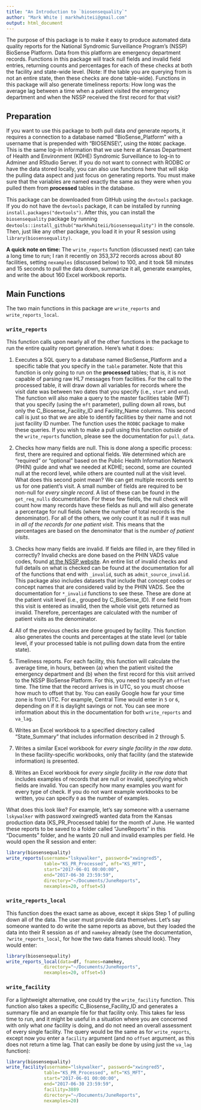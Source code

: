 ```yaml
---
title: "An Introduction to `biosensequality`"
author: "Mark White | markhwhiteii@gmail.com"
output: html_document
---
```


The purpose of this package is to make it easy to produce automated data quality reports for the National Syndromic Surveillance Program's (NSSP) BioSense Platform. Data from this platform are emergency department records. Functions in this package will track null fields and invalid field entries, returning counts and percentages for each of these checks at both the facility and state-wide level. (Note: If the table you are querying from is not an entire state, then these checks are done table-wide). Functions in this package will also generate timeliness reports: How long was the average lag between a time when a patient visited the emergency department and when the NSSP received the first record for that visit?  

## Preparation

If you want to use this package to both pull data *and* generate reports, it requires a connection to a database named "BioSense_Platform" with a username that is prepended with "BIOSENSE\\", using the `RODBC` package. This is the same log-in information that we use here at Kansas Department of Health and Environment (KDHE) Syndromic Surveillance to log-in to Adminer and RStudio Server. If you do not want to connect with RODBC or have the data stored locally, you can also use functions here that will skip the pulling data aspect and just focus on generating reports. You must make sure that the variables are named exactly the same as they were when you pulled them from **processed** tables in the database.

This package can be downloaded from GitHub using the `devtools` package. If you do not have the `devtools` package, it can be installed by running `install.packages("devtools")`. After this, you can install the `biosensequality` package by running `devtools::install_github("markhwhiteii/biosensequality")` in the console. Then, just like any other package, you load it in your R session using `library(biosensequality)`.  

**A quick note on time:** The `write_reports` function (discussed next) can take a long time to run; I ran it recently on 353,372 records across about 80 facilities, setting `nexamples` (discussed below) to 100, and it took 58 minutes and 15 seconds to pull the data down, summarize it all, generate examples, and write the about 160 Excel workbook reports.  

## Main Functions

The two main functions in this package are `write_reports` and `write_reports_local`.  

### `write_reports`

This function calls upon nearly all of the other functions in the package to run the entire quality report generation. Here's what it does:  

1. Executes a SQL query to a database named BioSense_Platform and a specific table that you specify in the `table` parameter. Note that this function is only going to run on the **processed** tables; that is, it is not capable of parsing raw HL7 messages from facilities. For the call to the processed table, it will draw down all variables for records where the visit date was between two dates that you specify (i.e., `start` and `end`). The function will also make a query to the master facilities table (MFT) that you specify (using the `mft` parameter), pulling down all rows, but only the C_Biosense_Facility_ID and Facility_Name columns. This second call is just so that we are able to identify facilities by their name and not just facility ID number. The function uses the `RODBC` package to make these queries. If you wish to make a pull using this function *outside* of the `write_reports` function, please see the documentation for `pull_data`.  
  
2. Checks how many fields are null. This is done along a specific process: first, there are required and optional fields. We determined which are "required" or "optional" based on the Public Health Information Network (PHIN) guide and what we needed at KDHE; second, some are counted null at the record level, while others are counted null at the visit level. What does this second point mean? We can get multiple records sent to us for one patient's visit. A small number of fields are required to be non-null for *every single record*. A list of these can be found in the `get_req_nulls` documentation. For these few fields, the null check will count how many records have these fields as null and will also generate a percentage for null fields (where the number of total records is the denominator). For all of the others, we only count it as null if it was null in *all of the records for one patient visit.* This means that the percentages are based on the denominator that is the *number of patient visits*.  
  
3. Checks how many fields are invalid. If fields are filled in, are they filled in correctly? Invalid checks are done based on the PHIN VADS value codes, found [at the NSSP website](https://phinvads.cdc.gov/vads/ViewView.action?name=Syndromic%20Surveillance). An entire list of invalid checks and full details on what is checked can be found at the documentation for all of the functions that end with `_invalid`, such as `admit_source_invalid`. This package also includes datasets that include that concept codes or concept names that are considered valid by the PHIN VADS. See the documentation for `*_invalid` functions to see these. These are done at the patient visit level (i.e., grouped by C_BioSense_ID). If one field from this visit is entered as invalid, then the whole visit gets returned as invalid. Therefore, percentages are calculated with the number of patient visits as the denominator.  

4. All of the previous checks are done grouped by facility. This function also generates the counts and percentages at the state level (or table level, if your processed table is not pulling down data from the entire state).  

5. Timeliness reports. For each facility, this function will calculate the average time, in hours, between (a) when the patient visited the emergency department and (b) when the first record for this visit arrived to the NSSP BioSense Platform. For this, you need to specify an `offset` time. The time that the record arrives is in UTC, so you must choose how much to offset that by. You can easily Google how far your time zone is from UTC. For example, Central Time would enter in `5` or `6`, depending on if it is daylight savings or not. You can see more information about this in the documentation for both `write_reports` and `va_lag`.    

6. Writes an Excel workbook to a specified directory called "State_Summary" that includes information described in 2 through 5.  

7. Writes a similar Excel workbook for *every single facility in the raw data*. In these facility-specific workbooks, only that facility (and the statewide information) is presented.

8. Writes an Excel workbook for *every single facility in the raw data* that includes examples of records that are null or invalid, specifying which fields are invalid. You can specify how many examples you want for every type of check. If you do not want example workbooks to be written, you can specify `0` as the number of examples.

What does this look like? For example, let's say someone with a username `lskywalker` with password xwingred5 wanted data from the Kansas production data (KS_PR_Processed table) for the month of June. He wanted these reports to be saved to a folder called "JuneReports" in this "Documents" folder, and he wants 20 null and invalid examples per field. He would open the R session and enter:

```r
library(biosensequality)
write_reports(username="lskywalker", password="xwingred5", 
              table="KS_PR_Processed", mft="KS_MFT",
              start="2017-06-01 00:00:00", 
              end="2017-06-30 23:59:59",
              directory="~/Documents/JuneReports",
              nexamples=20, offset=5)
```


### `write_reports_local`

This function does the exact same as above, except it skips Step 1 of pulling down all of the data. The user must provide data themselves. Let's say someone wanted to do write the same reports as above, but they loaded the data into their R session as `df` and `namekey` already (see the documentation, `?write_reports_local`, for how the two data frames should look). They would enter:  

```r
library(biosensequality)
write_reports_local(data=df, fnames=namekey,
              directory="~/Documents/JuneReports",
              nexamples=20, offset=5)
```


### `write_facility`
For a lightweight alternative, one could try the `write_facility` function. This function also takes a specific C_Biosense_Facility_ID and generates a summary file and an example file for that facility only. This takes far less time to run, and it might be useful in a situation where you are concerned with only what *one* facility is doing, and do not need an overall assessment of every single facility. The query would be the same as for `write_reports`, except now you enter a `facility` argument (and no `offset` argument, as this does not return a time lag. That can easily be done by using just the `va_lag` function):

```r
library(biosensequality)
write_facility(username="lskywalker", password="xwingred5", 
              table="KS_PR_Processed", mft="KS_MFT",
              start="2017-06-01 00:00:00", 
              end="2017-06-30 23:59:59",
              facility=3889
              directory="~/Documents/JuneReports",
              nexamples=20)
```
<br>
<br>